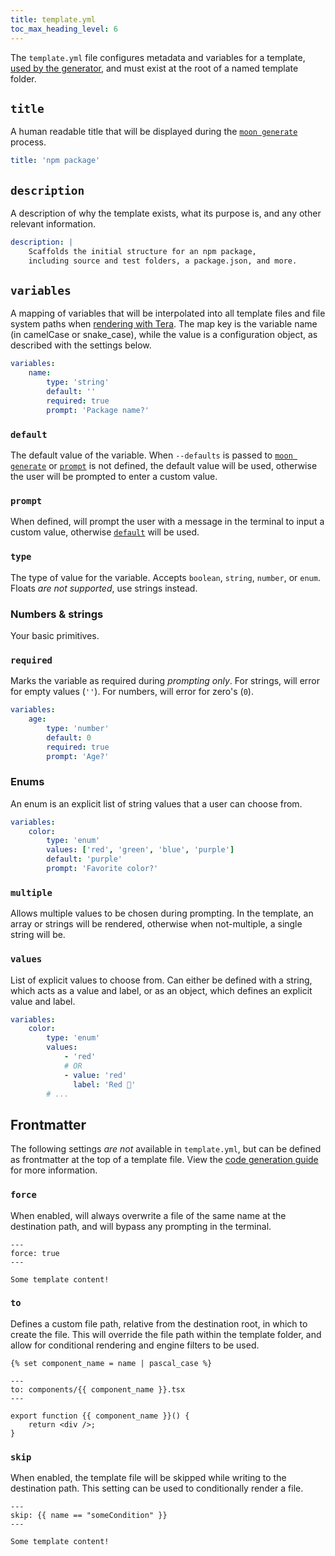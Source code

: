 ```yaml
---
title: template.yml
toc_max_heading_level: 6
---
```



<VersionLabel header version="0.14" />

The `template.yml` file configures metadata and variables for a template,
[used by the generator](../guides/codegen), and must exist at the root of a named template folder.

## `title`<RequiredLabel />

<HeadingApiLink to="/api/types/interface/TemplateConfig#title" />

A human readable title that will be displayed during the [`moon generate`](../commands/generate)
process.

```yaml title="template.yml"
title: 'npm package'
```

## `description`<RequiredLabel />

<HeadingApiLink to="/api/types/interface/TemplateConfig#description" />

A description of why the template exists, what its purpose is, and any other relevant information.

```yaml title="template.yml"
description: |
	Scaffolds the initial structure for an npm package,
	including source and test folders, a package.json, and more.
```

## `variables`

<HeadingApiLink to="/api/types/interface/TemplateConfig#variables" />

A mapping of variables that will be interpolated into all template files and file system paths when
[rendering with Tera](https://tera.netlify.app/docs/#variables). The map key is the variable name
(in camelCase or snake_case), while the value is a configuration object, as described with the
settings below.

```yaml title="template.yml"
variables:
	name:
		type: 'string'
		default: ''
		required: true
		prompt: 'Package name?'
```

### `default`<RequiredLabel />

<HeadingApiLink to="/api/types/interface/TemplateVariableConfig#default" />

The default value of the variable. When `--defaults` is passed to
[`moon generate`](../commands/generate) or [`prompt`](#prompt) is not defined, the default value
will be used, otherwise the user will be prompted to enter a custom value.

### `prompt`<RequiredLabel text="Required for enums" />

<HeadingApiLink to="/api/types/interface/TemplateVariableConfig#prompt" />

When defined, will prompt the user with a message in the terminal to input a custom value, otherwise
[`default`](#default) will be used.

### `type`<RequiredLabel />

The type of value for the variable. Accepts `boolean`, `string`, `number`, or `enum`. Floats _are
not supported_, use strings instead.

### Numbers & strings

Your basic primitives.

### `required`

<HeadingApiLink to="/api/types/interface/TemplateVariableConfig#required" />

Marks the variable as required during _prompting only_. For strings, will error for empty values
(`''`). For numbers, will error for zero's (`0`).

```yaml title="template.yml"
variables:
	age:
		type: 'number'
		default: 0
		required: true
		prompt: 'Age?'
```

### Enums

An enum is an explicit list of string values that a user can choose from.

```yaml title="template.yml"
variables:
	color:
		type: 'enum'
		values: ['red', 'green', 'blue', 'purple']
		default: 'purple'
		prompt: 'Favorite color?'
```

### `multiple`

<HeadingApiLink to="/api/types/interface/TemplateEnumVariableConfig#multiple" />

Allows multiple values to be chosen during prompting. In the template, an array or strings will be
rendered, otherwise when not-multiple, a single string will be.

### `values`<RequiredLabel /><VersionLabel updated version="0.17" />

<HeadingApiLink to="/api/types/interface/TemplateEnumVariableConfig#values" />

List of explicit values to choose from. Can either be defined with a string, which acts as a value
and label, or as an object, which defines an explicit value and label.

```yaml title="template.yml"
variables:
	color:
		type: 'enum'
		values:
			- 'red'
			# OR
			- value: 'red'
			  label: 'Red 🔴'
		# ...
```

## Frontmatter<VersionLabel version="0.15" />

The following settings _are not_ available in `template.yml`, but can be defined as frontmatter at
the top of a template file. View the [code generation guide](../guides/codegen#frontmatter) for more
information.

### `force`

<HeadingApiLink to="/api/types/interface/TemplateFrontmatterConfig#force" />

When enabled, will always overwrite a file of the same name at the destination path, and will bypass
any prompting in the terminal.

```twig
---
force: true
---

Some template content!
```

### `to`

<HeadingApiLink to="/api/types/interface/TemplateFrontmatterConfig#to" />

Defines a custom file path, relative from the destination root, in which to create the file. This
will override the file path within the template folder, and allow for conditional rendering and
engine filters to be used.

```twig
{% set component_name = name | pascal_case %}

---
to: components/{{ component_name }}.tsx
---

export function {{ component_name }}() {
	return <div />;
}
```

### `skip`

<HeadingApiLink to="/api/types/interface/TemplateFrontmatterConfig#skip" />

When enabled, the template file will be skipped while writing to the destination path. This setting
can be used to conditionally render a file.

```twig
---
skip: {{ name == "someCondition" }}
---

Some template content!
```
